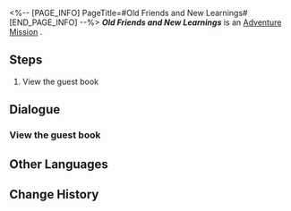 <%-- [PAGE_INFO]
PageTitle=#Old Friends and New Learnings#
[END_PAGE_INFO] --%>
{{Stub|Dialogue.}}
{{Mission Infobox
|id            = 4010141
|title         = 
|image         = <!--Mission Old Friends and New Learnings.png-->
|type          = Adventure
|event_name    = 
|chapter       = 
|requirements  = {{cx}}<!--Hidden Exploration Objective ID 4010140--> completed
|summary       = <!--official mission summary from Fate's Atlas-->
|characters    = Trailblazer
|startLocation = [[<!--starting world-->]] - [[<!--starting area-->]]
|world         = <!--starting world-->
|area          = <!--starting area-->
|prev          = 
|next          = 
|rewards       = Credit*5,000
}}
'''''Old Friends and New Learnings''''' is an [[Adventure Mission]]<!--in [world]-->.

==Steps==
# View the guest book

<!--
==Gameplay Notes==

--><!--
==Trial Character==

-->
==Dialogue==
{{Stub Dialogue}}
===View the guest book===
{{Mission Description|type=adventure|location=<!--to be added-->|Pom-Pom has left a guest book for the Express's visitors. Go take a look at what's written on its pages.}}
{{Dialogue Start}}
:{{tx}}
{{Dialogue End}}

==Other Languages==
{{Other Languages
|en   = Old Friends and New Learnings
|zhs  = 旧友新知
|zht  = 舊友新知
|ja   = 旧友新知
|ko   = 옛 친구, 새로운 인연
|es   = Viejos amigos y nuevos conocimientos
|fr   = Vieilles connaissances et nouvelles découvertes
|ru   = Старые друзья и новые знания
|th   = เพื่อนเก่าเล่าใหม่
|vi   = Bạn Cũ, Tri Thức Mới
|de   = Alte Freunde und neues Wissen
|id   = Pengetahuan Baru dan Teman Lama
|pt   = Velhos Amigos e Novos Aprendizados
}}

==Change History==
{{Change History|1.5}}
